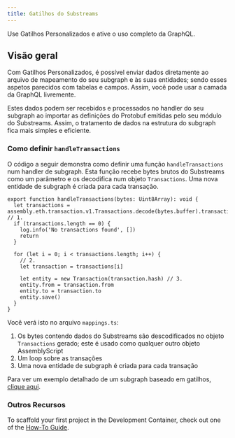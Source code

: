 ```yaml
---
title: Gatilhos do Substreams
---
```


Use Gatilhos Personalizados e ative o uso completo da GraphQL.

## Visão geral

Com Gatilhos Personalizados, é possível enviar dados diretamente ao arquivo de mapeamento do seu subgraph e às suas entidades; sendo esses aspetos parecidos com tabelas e campos. Assim, você pode usar a camada da GraphQL livremente.

Estes dados podem ser recebidos e processados no handler do seu subgraph ao importar as definições do Protobuf emitidas pelo seu módulo do Substreams. Assim, o tratamento de dados na estrutura do subgraph fica mais simples e eficiente.

### Como definir `handleTransactions`

O código a seguir demonstra como definir uma função `handleTransactions` num handler de subgraph. Esta função recebe bytes brutos do Substreams como um parâmetro e os decodifica num objeto `Transactions`. Uma nova entidade de subgraph é criada para cada transação.

```tsx
export function handleTransactions(bytes: Uint8Array): void {
  let transactions = assembly.eth.transaction.v1.Transactions.decode(bytes.buffer).transactions // 1.
  if (transactions.length == 0) {
    log.info('No transactions found', [])
    return
  }

  for (let i = 0; i < transactions.length; i++) {
    // 2.
    let transaction = transactions[i]

    let entity = new Transaction(transaction.hash) // 3.
    entity.from = transaction.from
    entity.to = transaction.to
    entity.save()
  }
}
```

Você verá isto no arquivo `mappings.ts`:

1. Os bytes contendo dados do Substreams são descodificados no objeto `Transactions` gerado; este é usado como qualquer outro objeto AssemblyScript
2. Um loop sobre as transações
3. Uma nova entidade de subgraph é criada para cada transação

Para ver um exemplo detalhado de um subgraph baseado em gatilhos, [clique aqui](/sps/tutorial/).

### Outros Recursos

To scaffold your first project in the Development Container, check out one of the [How-To Guide](/substreams/developing/dev-container/).
